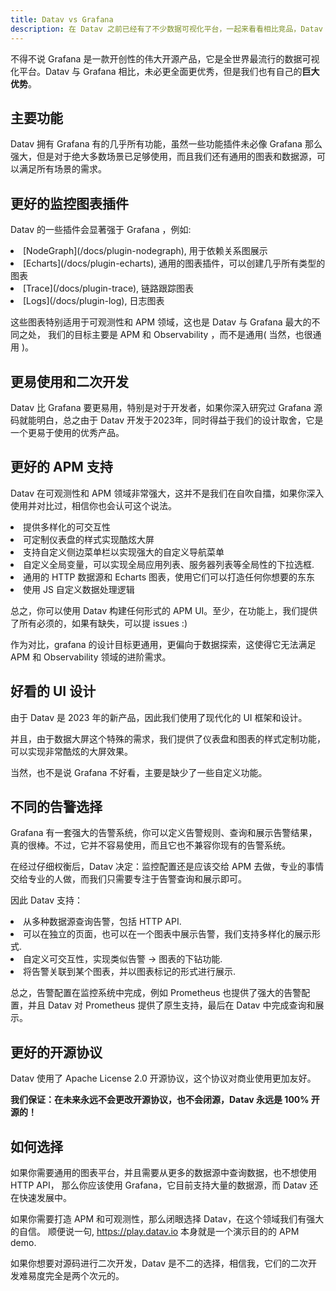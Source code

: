 ```yaml
---
title: Datav vs Grafana
description: 在 Datav 之前已经有了不少数据可视化平台，一起来看看相比竞品，Datav 的优势有哪些。
---
```



不得不说 Grafana 是一款开创性的伟大开源产品，它是全世界最流行的数据可视化平台。Datav 与 Grafana 相比，未必更全面更优秀，但是我们也有自己的**巨大优势**。

## 主要功能

Datav 拥有 Grafana 有的几乎所有功能，虽然一些功能插件未必像 Grafana 那么强大，但是对于绝大多数场景已足够使用，而且我们还有通用的图表和数据源，可以满足所有场景的需求。

## 更好的监控图表插件

Datav 的一些插件会显著强于 Grafana ，例如: 

<TextList>
<li>[NodeGraph](/docs/plugin-nodegraph), 用于依赖关系图展示 </li>
<li> [Echarts](/docs/plugin-echarts), 通用的图表插件，可以创建几乎所有类型的图表</li>
<li> [Trace](/docs/plugin-trace), 链路跟踪图表</li>
<li> [Logs](/docs/plugin-log), 日志图表</li>
</TextList>

这些图表特别适用于可观测性和 APM 领域，这也是 Datav 与 Grafana 最大的不同之处， 我们的目标主要是 APM 和 Observability ，而不是通用( 当然，也很通用 )。

## 更易使用和二次开发

Datav 比 Grafana 要更易用，特别是对于开发者，如果你深入研究过 Grafana 源码就能明白，总之由于 Datav 开发于2023年，同时得益于我们的设计取舍，它是一个更易于使用的优秀产品。


## 更好的 APM 支持

Datav 在可观测性和 APM 领域非常强大，这并不是我们在自吹自擂，如果你深入使用并对比过，相信你也会认可这个说法。

<TextList>
<li> 提供多样化的可交互性 </li>
<li> 可定制仪表盘的样式实现酷炫大屏 </li>
<li> 支持自定义侧边菜单栏以实现强大的自定义导航菜单 </li>
<li> 自定义全局变量，可以实现全局应用列表、服务器列表等全局性的下拉选框. </li>
<li> 通用的 HTTP 数据源和 Echarts 图表，使用它们可以打造任何你想要的东东 </li>
<li> 使用 JS 自定义数据处理逻辑 </li>
</TextList>

总之，你可以使用 Datav 构建任何形式的 APM UI。至少，在功能上，我们提供了所有必须的，如果有缺失，可以提 issues :)

作为对比，grafana 的设计目标更通用，更偏向于数据探索，这使得它无法满足 APM 和 Observability 领域的进阶需求。


## 好看的 UI 设计

由于 Datav 是 2023 年的新产品，因此我们使用了现代化的 UI 框架和设计。

并且，由于数据大屏这个特殊的需求，我们提供了仪表盘和图表的样式定制功能，可以实现非常酷炫的大屏效果。

当然，也不是说 Grafana 不好看，主要是缺少了一些自定义功能。

## 不同的告警选择

Grafana 有一套强大的告警系统，你可以定义告警规则、查询和展示告警结果，真的很棒。不过，它并不容易使用，而且它也不兼容你现有的告警系统。

在经过仔细权衡后，Datav 决定：监控配置还是应该交给 APM 去做，专业的事情交给专业的人做，而我们只需要专注于告警查询和展示即可。

因此 Datav 支持：
<TextList>
<li> 从多种数据源查询告警，包括 HTTP API. </li>
<li> 可以在独立的页面，也可以在一个图表中展示告警，我们支持多样化的展示形式. </li>
<li> 自定义可交互性，实现类似告警 -> 图表的下钻功能. </li>
<li> 将告警关联到某个图表，并以图表标记的形式进行展示. </li>
</TextList>

总之，告警配置在监控系统中完成，例如 Prometheus 也提供了强大的告警配置，并且 Datav 对 Prometheus 提供了原生支持，最后在 Datav 中完成查询和展示。


## 更好的开源协议

Datav 使用了 Apache License 2.0 开源协议，这个协议对商业使用更加友好。

**我们保证：在未来永远不会更改开源协议，也不会闭源，Datav 永远是 100% 开源的！**


## 如何选择

如果你需要通用的图表平台，并且需要从更多的数据源中查询数据，也不想使用 HTTP API， 那么你应该使用 Grafana，它目前支持大量的数据源，而 Datav 还在快速发展中。

如果你需要打造 APM 和可观测性，那么闭眼选择 Datav，在这个领域我们有强大的自信。 顺便说一句, https://play.datav.io 本身就是一个演示目的的 APM demo.

如果你想要对源码进行二次开发，Datav 是不二的选择，相信我，它们的二次开发难易度完全是两个次元的。


 